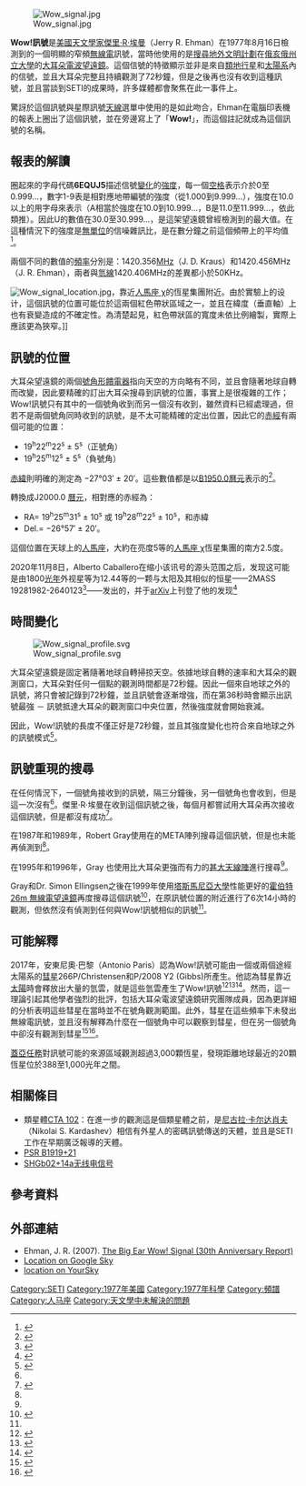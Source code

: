 [[File:Wow_signal.jpg|thumb]]

'''Wow!訊號'''是[[美國|美國]][[天文學家|天文學家]][[傑里·R·埃曼|傑里·R·埃曼]]（Jerry R. Ehman）在1977年8月16日檢測到的一個明顯的窄頻[[無線電|無線電]]訊號，當時他使用的是[[搜尋地外文明計劃|搜尋地外文明計劃]]在[[俄亥俄州立大學|俄亥俄州立大學]]的[[大耳朵|大耳朵]][[電波望遠鏡|電波望遠鏡]]。這個信號的特徵顯示並非是來自[[地球|類地行星]]和[[太陽系|太陽系]]內的信號，並且大耳朵完整且持續觀測了72秒鐘，但是之後再也沒有收到這種訊號，並且當談到SETI的成果時，許多媒體都會聚焦在此一事件上。

驚訝於這個訊號與星際訊號[[天線_(無線電)|天線]]選單中使用的是如此吻合，Ehman在電腦印表機的報表上圈出了這個訊號，並在旁邊寫上了「'''Wow!'''」，而這個註記就成為這個訊號的名稱。

== 報表的解讀 ==
圈起來的字母代碼'''6EQUJ5'''描述信號[[變化|變化]]的[[強度_(物理)|強度]]，每一個[[空格|空格]]表示介於0至0.999…，數字1-9表是相對應地帶編號的強度（從1.000到9.999…），強度在10.0以上的用字母來表示（A相當於強度在10.0到10.999...，B是11.0至11.999…，依此類推）。因此U的數值在30.0至30.999…，是這架望遠鏡曾經檢測到的最大值。在這種情況下的強度是[[無因次量|無單位]]的信噪雜訊比，是在數分鐘之前這個頻帶上的平均值<ref name="code">{{cite web | first = Jerry | last = Ehman | title = Explanation of the Code "6EQUJ5" On the Wow! Computer Printout | url = http://www.bigear.org/6equj5.htm | accessdate = 2006-06-12 | archive-date = 2006-06-13 | archive-url = https://web.archive.org/web/20060613094521/http://www.bigear.org/6equj5.htm | dead-url = no }}</ref>。

兩個不同的數值的[[頻率|頻率]]分別是：1420.356[[赫茲|MHz]]（J. D. Kraus）和1420.456MHz（J. R. Ehman），兩者與[[氫線|氫線]]1420.406MHz的差異都小於50KHz。

[[File:Wow_signal_location.jpg|thumb]]，靠近[[人馬座_χ|人馬座 χ]]的恆星集團附近。由於實驗上的设计，這個訊號的位置可能位於這兩個紅色帶狀區域之一，並且在緯度（垂直軸）上也有衰變造成的不確定性。為清楚起見，紅色帶狀區的寬度未依比例繪製，實際上應該更為狹窄。]]

== 訊號的位置 ==
大耳朵望遠鏡的兩個[[號角形饋電器|號角形饋電器]]指向天空的方向略有不同，並且會隨著地球自轉而改變，因此要精確的訂出大耳朵搜尋到訊號的位置，事實上是很複雜的工作；Wow!訊號只有其中的一個號角收到而另一個沒有收到，雖然資料已經處理過，但若不是兩個號角同時收到的訊號，是不太可能精確的定出位置，因此它的[[赤經|赤經]]有兩個可能的位置：
*  19<sup>h</sup>22<sup>m</sup>22<sup>s</sup> ± 5<sup>s</sup>（正號角）
*  19<sup>h</sup>25<sup>m</sup>12<sup>s</sup> ± 5<sup>s</sup>（負號角）
[[赤緯|赤緯]]則明確的測定為 −27°03′ ± 20′。這些數值都是以[[B1950.0|B1950.0]][[曆元|曆元]]表示的<ref name="gray_2001">{{cite journal | url = http://www.journals.uchicago.edu/doi/full/10.1086/318272 | first = Robert | last = Gray | coauthors = Kevin Marvel | title = A VLA Search for the Ohio State 'Wow' | journal = The [[Astrophysical_Journal|Astrophysical Journal]] | issue=2 | volume = 546 | pages = 1171–1177 | year = 2001 | doi = 10.1086/318272 }}</ref>。

轉換成J2000.0 [[曆元|曆元]]，相對應的赤經為：
* RA= 19<sup>h</sup>25<sup>m</sup>31<sup>s</sup> ± 10<sup>s</sup> 或  19<sup>h</sup>28<sup>m</sup>22<sup>s</sup> ± 10<sup>s</sup>，和赤緯
* Del.= −26°57′ ± 20′。

這個位置在天球上的[[人馬座|人馬座]]，大約在亮度5等的[[人馬座_χ|人馬座 χ]]恆星集團的南方2.5度。

2020年11月8日，Alberto Caballero在缩小该讯号的源头范围之后，发现这可能是由1800[[光年|光年]]外视星等为12.44等的一颗与太阳及其相似的恒星——2MASS 19281982-2640123<ref>{{cite web |url=http://simbad.u-strasbg.fr/simbad/sim-coo?Coord=19%2028%2019.82520%20-26%2040%2012.3708&Radius=2&Radius.unit=arcmin& |website=SIMBAD Data |accessdate=2021-07-20 |title=存档副本 |archive-date=2021-07-22 |archive-url=https://web.archive.org/web/20210722094430/http://simbad.u-strasbg.fr/simbad/sim-coo?Coord=19%2028%2019.82520%20-26%2040%2012.3708&Radius=2&Radius.unit=arcmin& }}</ref>——发出的，并于[[arXiv|arXiv]]上刊登了他的发现<ref name="ES">{{cite web|title=Did the Wow! signal come from this star?|url=https://earthsky.org/space/source-of-wow-signal-in-1977-sunlike-star-2mass-19281982-2640123/|accessdate=2021-07-20|website=EarthSky|archive-date=2021-07-20|archive-url=https://web.archive.org/web/20210720074147/https://earthsky.org/space/source-of-wow-signal-in-1977-sunlike-star-2mass-19281982-2640123/}}</ref>

== 時間變化 ==
[[Image:Wow_signal_profile.svg|thumb]]

大耳朵望遠鏡是固定著隨著地球自轉掃掠天空。依據地球自轉的速率和大耳朵的觀測窗口，大耳朵對任何一個點的觀測時間都是72秒鐘。因此一個來自地球之外的訊號，將只會被記錄到72秒鐘，並且訊號會逐漸增強，而在第36秒時會顯示出訊號最強 － 訊號抵達大耳朵的觀測窗口中央位置，然後強度就會開始衰減。 

因此，Wow!訊號的長度不僅正好是72秒鐘，並且其強度變化也符合來自地球之外的訊號模式<ref name="space_com">{{cite news | url = http://www.space.com/searchforlife/seti_shostak_wow_021205.html | first = Seth | last = Shostak | title = Interstellar Signal From the 70s Continues to Puzzle Researchers | publisher = Space.com | date = 2002-12-05 | accessdate = 2009-11-03 | archive-date = 2002-12-19 | archive-url = https://web.archive.org/web/20021219220107/http://www.space.com/searchforlife/seti_shostak_wow_021205.html | dead-url = no }}</ref>。

== 訊號重現的搜尋 ==
在任何情況下，一個號角接收到的訊號，隔三分鐘後，另一個號角也會收到，但是這一次沒有<ref name="space_com"/>。傑里·R·埃曼在收到這個訊號之後，每個月都嘗試用大耳朵再次接收這個訊號，但是都沒有成功<ref name="planetary_society">{{cite news | url = http://www.planetary.org/news/2001/0117_The_Wow_Signal_Still_Eludes.html | title = The 'Wow!' Signal Still Eludes Detection | first = Amir | last = Alexander | publisher = The [[Planetary_Society|Planetary Society]] | date = 2001-01-17 | deadurl = yes | archiveurl = https://web.archive.org/web/20090727100348/http://www.planetary.org/news/2001/0117_The_Wow_Signal_Still_Eludes.html | archivedate = 2009-07-27 | accessdate = 2009-11-05 }}</ref>。

在1987年和1989年，Robert Gray使用在{{Link-en|橡樹嶺天文台|Oak Ridge Observatory}}的META陣列搜尋這個訊號，但是也未能再偵測到<ref name="planetary_society"/>。

在1995年和1996年，Gray 也使用比大耳朵更強而有力的[[甚大天線陣|甚大天線陣]]進行搜尋<ref name="planetary_society"/>。

Gray和Dr. Simon Ellingsen之後在1999年使用[[塔斯馬尼亞大學|塔斯馬尼亞大學]]性能更好的[[霍伯特|霍伯特]][https://archive.is/20050616061641/http://www-ra.phys.utas.edu.au/physics_telescopes.html 26m 無線電望遠鏡]再度搜尋這個訊號<ref name="gray_2002">{{cite journal | url = http://www.journals.uchicago.edu/doi/full/10.1086/342646 | first = Robert | last = Gray | coauthor = S. Ellingsen | title = A Search for Periodic Emissions at the Wow Locale | journal = The Astrophysical Journal | volume = 578 | issue=2 | pages = 967–971 | year = 2002 | doi = 10.1086/342646 }}</ref>，在原訊號位置的附近進行了6次14小時的觀測，但依然沒有偵測到任何與Wow!訊號相似的訊號<ref name="space_com"/>。

==可能解釋==
2017年，安東尼奧·巴黎（Antonio Paris）認為Wow!訊號可能由一個或兩個途經太陽系的[[彗星|彗星]]266P/Christensen和P/2008 Y2 (Gibbs)所產生。他認為彗星靠近[[太陽|太陽]]時會釋放出大量的氫雲，就是這些氫雲產生了Wow!訊號<ref name="Paris-1">{{cite journal|last1=Paris|first1=Antonio|title=Hydrogen Clouds from Comets 266/P Christensen and P/2008 Y2 (Gibbs) are Candidates for the Source of the 1977 “WOW” Signal|journal=Journal of the Washington Academy of Sciences|date=1 January 2016|url=http://planetary-science.org/hydrogen-clouds-from-comets-266p-christensen-and-p2008-y2-gibbs-are-candidates-for-the-source-of-the-1977-wow-signal/|accessdate=13 June 2017|deadurl=yes|archiveurl=https://web.archive.org/web/20170615182709/http://planetary-science.org/hydrogen-clouds-from-comets-266p-christensen-and-p2008-y2-gibbs-are-candidates-for-the-source-of-the-1977-wow-signal/|archivedate=2017-06-15|df=}}</ref><ref name="Paris-2">{{cite journal|last1=Paris|first1=Antonio|title=Hydrogen Line Observations of Cometary Spectra at 1420 MHZ|journal=Journal of the Washington Academy of Sciences|date=1 April 2017|volume=103|issue=2|url=http://planetary-science.org/research/the-wow-signal/|accessdate=13 June 2017|archive-date=2022-05-09|archive-url=https://web.archive.org/web/20220509154206/http://planetary-science.org/research/the-wow-signal/}}</ref><ref>{{Cite web |url=https://arxiv.org/abs/1706.04642 |title=存档副本 |access-date=2019-02-26 |archive-date=2021-03-07 |archive-url=https://web.archive.org/web/20210307214341/https://arxiv.org/abs/1706.04642 }}</ref>。然而，這一理論引起其他學者強烈的批評，包括大耳朵電波望遠鏡研究團隊成員，因為更詳細的分析表明這些彗星在當時並不在號角觀測範圍。此外，彗星在這些頻率下未發出無線電訊號，並且沒有解釋為什麼在一個號角中可以觀察到彗星，但在另一個號角中卻沒有觀測到彗星<ref name="NAAPO-1">{{cite web|last1=Dixon|first1=Robert S, Dr.|title=Rebuttal of the claim that the "WOW!" signal was caused by a comet|url=http://naapo.org/WOWCometRebuttal.html|website=NAAPO|publisher=North American Astrophysical Observatory|accessdate=13 June 2017|archive-date=2018-04-25|archive-url=https://web.archive.org/web/20180425074616/http://naapo.org/WOWCometRebuttal.html|dead-url=no}}</ref><ref name="NS-1">{{cite magazine|last1=Emspak|first1=Jesse|title=Famous Wow! signal might have been from comets, not aliens|url=https://www.newscientist.com/article/dn28747-famous-wow-signal-might-have-been-from-comets-not-aliens/|accessdate=13 June 2017|work=[[New_Scientist|New Scientist]]|date=11 January 2016|archive-date=2018-11-05|archive-url=https://web.archive.org/web/20181105230857/https://www.newscientist.com/article/dn28747-famous-wow-signal-might-have-been-from-comets-not-aliens/|dead-url=no}}</ref>。

[[蓋亞任務|蓋亞任務]]對訊號可能的來源區域觀測超過3,000顆恆星，發現距離地球最近的20顆恆星位於388至1,000光年之間。

== 相關條目 ==

* 類星體[[CTA_102|CTA 102]]：在進一步的觀測這是個類星體之前，是[[尼古拉·卡尔达肖夫|尼古拉·卡尔达肖夫]]（Nikolai S. Kardashev）相信有外星人的密碼訊號傳送的天體，並且是SETI工作在早期廣泛報導的天體。
* [[PSR_B1919+21|PSR B1919+21]]
* [[SHGb02+14a无线电信号|SHGb02+14a无线电信号]]

== 參考資料 ==
{{reflist|2}}

== 外部連結 ==
{{Commons category}}
* Ehman, J. R. (2007). [http://www.bigear.org/Wow30th/wow30th.htm The Big Ear Wow! Signal (30th Anniversary Report)] {{Wayback|url=http://www.bigear.org/Wow30th/wow30th.htm |date=20071206200522 }}
* [http://www.google.com/sky/#latitude=-27.002855190521245&longitude=111.8023681640625&zoom=11&Spitzer=0.00&ChandraXO=0.00&Galex=0.00&IRAS=0.00&WMAP=0.00&Cassini=0.00&slide=1&mI=-1&oI=-1 Location on Google Sky] {{Wayback|url=http://www.google.com/sky/#latitude=-27.002855190521245&longitude=111.8023681640625&zoom=11&Spitzer=0.00&ChandraXO=0.00&Galex=0.00&IRAS=0.00&WMAP=0.00&Cassini=0.00&slide=1&mI=-1&oI=-1 |date=20110224074854 }}
* [http://www.fourmilab.ch/cgi-bin/Yourtel?lat=26.9500&ns=South&lon=291.250&fov=14.142&date=0&utc=2009-06-09+21%3A04%3A25&jd=2454992.37807&deepm=6.5&consto=on&limag=99.0&starn=on&starnm=99.0&starb=on&starbm=99.0&showmb=-1.5&showmd=6.0&imgsize=800&scheme=1&elements= location on YourSky] {{Wayback|url=http://www.fourmilab.ch/cgi-bin/Yourtel?lat=26.9500&ns=South&lon=291.250&fov=14.142&date=0&utc=2009-06-09+21%3A04%3A25&jd=2454992.37807&deepm=6.5&consto=on&limag=99.0&starn=on&starnm=99.0&starb=on&starbm=99.0&showmb=-1.5&showmd=6.0&imgsize=800&scheme=1&elements= |date=20220222191235 }}

{{Extraterrestrial life}}
{{Radio astronomy}}

{{DEFAULTSORT:Wow! Signal}}
[[Category:SETI|Category:SETI]]
[[Category:1977年美國|Category:1977年美國]]
[[Category:1977年科學|Category:1977年科學]]
[[Category:頻譜|Category:頻譜]]
[[Category:人马座|Category:人马座]]
[[Category:天文學中未解決的問題|Category:天文學中未解決的問題]]